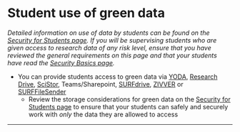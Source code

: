 

# Student use of green data

*Detailed information on use of data by students can be found on the [Security for Students page](https://fgb-rdm.nl/Security/SecurityForStudents.html){target="_blank"}. If you will be supervising students who are given access to research data of any risk level, ensure that you have reviewed the general requirements on this page and that your students have read the [Security Basics page](https://fgb-rdm.nl/Security/SecurityBasics.html){target="_blank"}.*

-   You can provide students access to green data via [YODA](https://rdm.vu.nl/topics/yoda.html){target="_blank"}, [Research Drive](https://rdm.vu.nl/topics/researchdrive.html){target="_blank"}, [SciStor](https://rdm.vu.nl/topics/scistor.html){target="_blank"}, Teams/Sharepoint, [SURFdrive](https://services.vu.nl/esc?id=kb_article&sysparm_article=KB0012728){target="_blank"}, [ZIVVER](https://services.vu.nl/esc?id=kb_article&sysparm_article=KB0012860){target="_blank"} or [SURFFileSender](https://www.surf.nl/en/surffilesender-send-large-files-securely-and-encrypted){target="_blank"}
    -   Review the storage considerations for green data on the [Security for Students page](https://fgb-rdm.nl/Security/SecurityForStudents.html#storage){target="_blank"} to ensure that your students can safely and securely work with *only* the data they are allowed to access

------------------------------------------------------------------------

<br>
